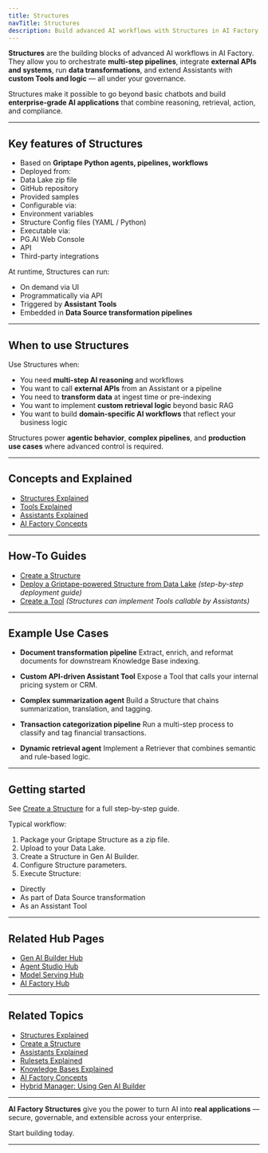 ```yaml
---
title: Structures
navTitle: Structures
description: Build advanced AI workflows with Structures in AI Factory — integrate Tools, retrieval, business logic, and external systems.
---
```



**Structures** are the building blocks of advanced AI workflows in AI Factory.
They allow you to orchestrate **multi-step pipelines**, integrate **external APIs and systems**, run **data transformations**, and extend Assistants with **custom Tools and logic** — all under your governance.

Structures make it possible to go beyond basic chatbots and build **enterprise-grade AI applications** that combine reasoning, retrieval, action, and compliance.

---

## Key features of Structures

- Based on **Griptape Python agents, pipelines, workflows**
- Deployed from:
- Data Lake zip file
- GitHub repository
- Provided samples
- Configurable via:
- Environment variables
- Structure Config files (YAML / Python)
- Executable via:
- PG.AI Web Console
- API
- Third-party integrations

At runtime, Structures can run:

- On demand via UI
- Programmatically via API
- Triggered by **Assistant Tools**
- Embedded in **Data Source transformation pipelines**

---

## When to use Structures

Use Structures when:

- You need **multi-step AI reasoning** and workflows
- You want to call **external APIs** from an Assistant or a pipeline
- You need to **transform data** at ingest time or pre-indexing
- You want to implement **custom retrieval logic** beyond basic RAG
- You want to build **domain-specific AI workflows** that reflect your business logic

Structures power **agentic behavior**, **complex pipelines**, and **production use cases** where advanced control is required.

---

## Concepts and Explained

- [Structures Explained](/edb-postgres-ai/ai-factory/learn/explained/structures-explained)
- [Tools Explained](/edb-postgres-ai/ai-factory/learn/explained/tools-explained)
- [Assistants Explained](/edb-postgres-ai/ai-factory/learn/explained/assistants-explained)
- [AI Factory Concepts](/edb-postgres-ai/ai-factory/learn/explained/ai-factory-concepts)

---

## How-To Guides

- [Create a Structure](/edb-postgres-ai/ai-factory/learn/how-to/gen-ai/create-structure)
- [Deploy a Griptape-powered Structure from Data Lake](/edb-postgres-ai/ai-factory/learn/how-to/gen-ai/create-structure) *(step-by-step deployment guide)*
- [Create a Tool](/edb-postgres-ai/ai-factory/learn/how-to/gen-ai/create-tool) *(Structures can implement Tools callable by Assistants)*

---

## Example Use Cases

- **Document transformation pipeline**
Extract, enrich, and reformat documents for downstream Knowledge Base indexing.

- **Custom API-driven Assistant Tool**
Expose a Tool that calls your internal pricing system or CRM.

- **Complex summarization agent**
Build a Structure that chains summarization, translation, and tagging.

- **Transaction categorization pipeline**
Run a multi-step process to classify and tag financial transactions.

- **Dynamic retrieval agent**
Implement a Retriever that combines semantic and rule-based logic.

---

## Getting started

See [Create a Structure](/edb-postgres-ai/ai-factory/learn/how-to/gen-ai/create-structure) for a full step-by-step guide.

Typical workflow:

1. Package your Griptape Structure as a zip file.
2. Upload to your Data Lake.
3. Create a Structure in Gen AI Builder.
4. Configure Structure parameters.
5. Execute Structure:
- Directly
- As part of Data Source transformation
- As an Assistant Tool

---

## Related Hub Pages

- [Gen AI Builder Hub](/edb-postgres-ai/ai-factory/gen-ai/builder)
- [Agent Studio Hub](/edb-postgres-ai/ai-factory/gen-ai/agent-studio)
- [Model Serving Hub](/edb-postgres-ai/ai-factory/model/serving)
- [AI Factory Hub](/ai-factory)

---

## Related Topics

- [Structures Explained](/edb-postgres-ai/ai-factory/learn/explained/structures-explained)
- [Create a Structure](/edb-postgres-ai/ai-factory/learn/how-to/gen-ai/create-structure)
- [Assistants Explained](/edb-postgres-ai/ai-factory/learn/explained/assistants-explained)
- [Rulesets Explained](/edb-postgres-ai/ai-factory/learn/explained/rulesets-explained)
- [Knowledge Bases Explained](/edb-postgres-ai/ai-factory/learn/explained/knowledge-bases)
- [AI Factory Concepts](/edb-postgres-ai/ai-factory/learn/explained/ai-factory-concepts)
- [Hybrid Manager: Using Gen AI Builder](/edb-postgres-ai/hybrid-manager/ai-factory/gen-ai/builder)

---

**AI Factory Structures** give you the power to turn AI into **real applications** — secure, governable, and extensible across your enterprise.

Start building today.

---
